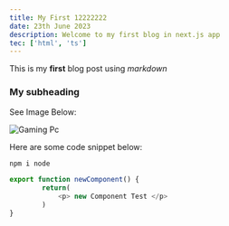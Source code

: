 ---
title: My First 12222222
date: 23th June 2023
description: Welcome to my first blog in next.js app
tec: ['html', 'ts']
---
This is my **first** blog post using *markdown*

### My subheading

See Image Below:

![Gaming Pc](/img/gamingpc.jpg)


Here are some code snippet below:

```bash
npm i node
```

```js
export function newComponent() {
        return(
            <p> new Component Test </p>
        )
}
```